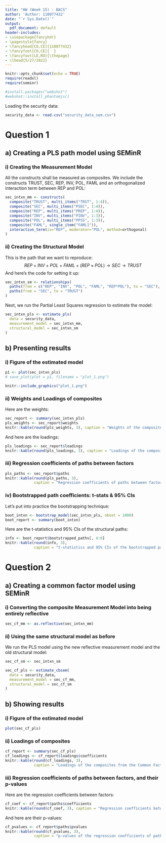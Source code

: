 ---
title: "HW (Week 15) - BACS"
author: 'Author: 110077432'
date: "`r Sys.Date()`"
output:
  pdf_document: default
header-includes:
- \usepackage{fancyhdr}
- \pagestyle{fancy}
- \fancyhead[CO,CE]{110077432}
- \fancyfoot[CO,CE]{  }
- \fancyfoot[LE,RO]{\thepage}
- \lhead{5/27/2022}
---

```{r setup, include=FALSE}
knitr::opts_chunk$set(echo = TRUE)
require(readxl)
require(seminr)

#install.packages("webshot")
#webshot::install_phantomjs()
```

Loading the security data:
```{r}
security_data <- read.csv("security_data_sem.csv")
```

# Question 1

## a) Creating a PLS path model using SEMinR

### i) Creating the Measurement Model

All the constructs shall be measured as composites. We include the constructs TRUST, SEC, REP, INV, POL, FAML and an orthogonalized interaction term between REP and POL:
```{r}
sec_intxn_mm <- constructs(
  composite("TRUST", multi_items("TRST", 1:4)),
  composite("SEC", multi_items("PSEC", 1:4)),
  composite("REP", multi_items("PREP", 1:4)),
  composite("INV", multi_items("PINV", 1:3)),
  composite("POL", multi_items("PPSS", 1:3)),
  composite("FAML", single_item("FAML1")),
  interaction_term(iv="REP", moderator="POL", method=orthogonal)
)
```

### ii) Creating the Structural Model

This is the path that we want to reproduce:
$$
REP +INV + POL + FAML + (REP \times POL) \to SEC \to TRUST
$$
And here's the code for setting it up:
```{r}
sec_intxn_sm <- relationships(
  paths(from = c("REP", "INV", "POL", "FAML", "REP*POL"), to = "SEC"),
  paths(from = "SEC", to = "TRUST")
)
```

Next, we run the Partial Least Squares regression to estimate the model:
```{r}
sec_intxn_pls <- estimate_pls(
  data = security_data,
  measurement_model = sec_intxn_mm, 
  structural_model = sec_intxn_sm
)
```

## b) Presenting results

### i) Figure of the estimated model

```{r, message=FALSE, warning=FALSE}
p1 <- plot(sec_intxn_pls)
# save_plot(plot = p1, filename = "plot_1.png")
```

```{r plot_1, echo=FALSE, fig.cap="Composite Path Model using PLS-PM", out.width = '80%', out.height = '80%', fig.align='center'}
knitr::include_graphics("plot_1.png")
```

### ii) Weights and Loadings of composites

Here are the weights:
```{r}
sec_report <- summary(sec_intxn_pls)
pls_weights <- sec_report$weights
knitr::kable(round(pls_weights, 3), caption = "Weights of the composites")
```

And here are the loadings:
```{r}
pls_loadings <- sec_report$loadings
knitr::kable(round(pls_loadings, 3), caption = "Loadings of the composites")
```

### iii) Regression coefficients of paths between factors

```{r}
pls_paths <- sec_report$paths
knitr::kable(round(pls_paths, 3), 
             caption = "Regression coefficients of paths between factors")
```

### iv) Bootstrapped path coefficients: t-stats & 95% CIs

Let's put into practice the bootstrapping technique:
```{r, warning=FALSE, message=FALSE}
boot_intxn <- bootstrap_model(sec_intxn_pls, nboot = 1000)
boot_report <- summary(boot_intxn)
```

Here are the t-statistics and 95% CIs of the structural paths:
```{r}
info <- boot_report$bootstrapped_paths[, 4:6]
knitr::kable(round(info, 3), 
             caption = "t-statistics and 95% CIs of the bootstrapped path coefficients")
```

# Question 2

## a) Creating a common factor model using SEMinR

### i) Converting the composite Measurement Model into being entirely reflective

```{r}
sec_cf_mm <- as.reflective(sec_intxn_mm)
```

### ii) Using the same structural model as before

We run the PLS model using the new reflective measurement model and the old structural model:
```{r, warning=FALSE, message=FALSE}
sec_cf_sm <- sec_intxn_sm

sec_cf_pls <- estimate_cbsem(
  data = security_data,
  measurement_model = sec_cf_mm, 
  structural_model = sec_cf_sm
)
```
\newpage

## b) Showing results

### i) Figure of the estimated model

```{r plot_2, warning=FALSE, message=FALSE, echo=FALSE, fig.cap="Common Factor Model using CB-SEM", out.width = '100%', out.height = '100%', fig.align='center'}
plot(sec_cf_pls)
```

### ii) Loadings of composites

```{r}
cf_report <- summary(sec_cf_pls)
cf_loadings <- cf_report$loadings$coefficients
knitr::kable(round(cf_loadings, 3), 
             caption = "Loadings of the composites from the Common Factor Model")
```

### iii) Regression coefficients of paths between factors, and their p-values

Here are the regression coefficients between factors:
```{r}
cf_coef <- cf_report$paths$coefficients
knitr::kable(round(cf_coef, 3), caption = "Regression coefficients between factors")
```

And here are their p-values:
```{r}
cf_pvalues <- cf_report$paths$pvalues
knitr::kable(round(cf_pvalues, 3), 
             caption = "p-values of the regression coefficients of paths between factors")
```

